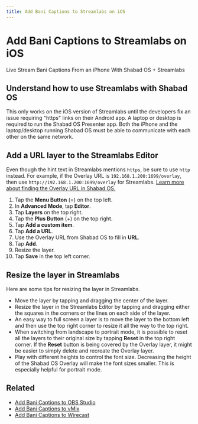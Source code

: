 ```yaml
---
title: Add Bani Captions to Streamlabs on iOS
---
```



# Add Bani Captions to Streamlabs on iOS

Live Stream Bani Captions From an iPhone With Shabad OS + Streamlabs

## Understand how to use Streamlabs with Shabad OS

This only works on the iOS version of Streamlabs until the developers fix an issue requiring "https" links on their Android app. A laptop or desktop is required to run the Shabad OS Presenter app. Both the iPhone and the laptop/desktop running Shabad OS must be able to communicate with each other on the same network.

## Add a URL layer to the Streamlabs Editor

Even though the hint text in Streamlabs mentions `https`, be sure to use `http` instead. For example, if the Overlay URL is `192.168.1.200:1699/overlay`, then use `http://192.168.1.200:1699/overlay` for Streamlabs. [Learn more about finding the Overlay URL in Shabad OS.](/support/add-bani-captions-to-a-live-stream/)

1. Tap the **Menu Button** (=) on the top left.
2. In **Advanced Mode**, tap **Editor**.
3. Tap **Layers** on the top right.
4. Tap the **Plus Button** (+) on the top right.
5. Tap **Add a custom item**.
6. Tap **Add a URL**.
7. Use the Overlay URL from Shabad OS to fill in **URL**.
8. Tap **Add**.
9. Resize the layer.
10. Tap **Save** in the top left corner.

## Resize the layer in Streamlabs

Here are some tips for resizing the layer in Streamlabs.

- Move the layer by tapping and dragging the center of the layer.
- Resize the layer in the Streamlabs Editor by tapping and dragging either the squares in the corners or the lines on each side of the layer.
- An easy way to full screen a layer is to move the layer to the bottom left and then use the top right corner to resize it all the way to the top right.
- When switching from landscape to portrait mode, it is possible to reset all the layers to their original size by tapping **Reset** in the top right corner. If the **Reset** button is being covered by the Overlay layer, it might be easier to simply delete and recreate the Overlay layer.
- Play with different heights to control the font size. Decreasing the height of the Shabad OS Overlay will make the font sizes smaller. This is especially helpful for portrait mode.

## Related

- [Add Bani Captions to OBS Studio ](/support/add-bani-captions-to-a-live-stream/obs-studio)
- [Add Bani Captions to vMix ](/support/add-bani-captions-to-a-live-stream/vmix)
- [Add Bani Captions to Wirecast ](/support/add-bani-captions-to-a-live-stream/wirecast)
